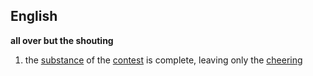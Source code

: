 == English ==
{{idiom2}}
'''all over but the shouting'''
# the [[substance]] of the [[contest]] is complete, leaving only the [[cheering]]